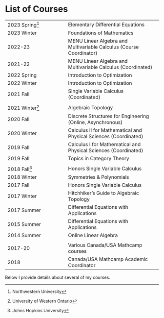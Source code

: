 # List of Courses

|                                             |                                                                     |
| ------------------------------------------- | ------------------------------------------------------------------- |
| 2023 Spring^[Northwestern University]       | Elementary Differential Equations                                   |
| 2023 Winter                                 | Foundations of Mathematics                                          |
| 2022-23                                     | MENU Linear Algebra and Multivariable Calculus (Course Coordinator) |
| 2021-22                                     | MENU Linear Algebra and Multivariable Calculus (Coordinated)        |
| 2022 Spring                                 | Introduction to Optimization                                        |
| 2022 Winter                                 | Introduction to Optimization                                        |
| 2021 Fall                                   | Single Variable Calculus (Coordinated)                              |
|                                             |                                                                     |
| 2021 Winter^[University of Western Ontario] | Algebraic Topology                                                  |
| 2020 Fall                                   | Discrete Structures for Engineering (Online, Asynchronous)          |
| 2020 Winter                                 | Calculus II for Mathematical and Physical Sciences (Coordinated)    |
| 2019 Fall                                   | Calculus I for Mathematical and Physical Sciences (Coordinated)     |
| 2019 Fall                                   | Topics in Category Theory                                           |
|                                             |                                                                     |
| 2018 Fall^[Johns Hopkins University]        | Honors Single Variable Calculus                                     |
| 2018 Winter                                 | Symmetries & Polynomials                                            |
| 2017 Fall                                   | Honors Single Variable Calculus                                     |
| 2017 Winter                                 | Hitchhiker's Guide to Algebraic Topology                            |
| 2017 Summer                                 | Differential Equations with Applications                            |
| 2015 Summer                                 | Differential Equations with Applications                            |
| 2014 Summer                                 | Online Linear Algebra                                               |
|                                             |                                                                     |
| 2017-20                                     | Various Canada/USA Mathcamp courses                                 |
| 2018                                        | Canada/USA Mathcamp Academic Coordinator                            |

Below I provide details about several of my courses.